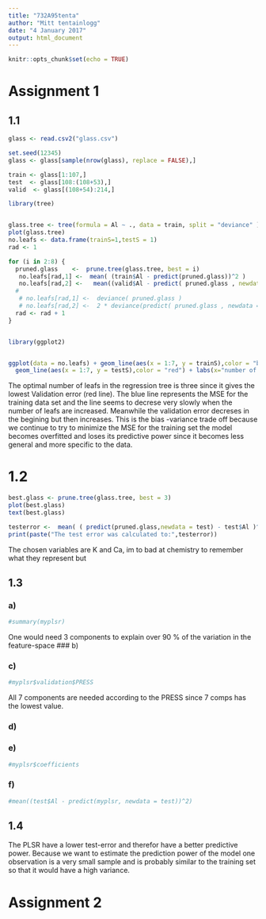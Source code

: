 ```yaml
---
title: "732A95tenta"
author: "Mitt tentainlogg"
date: "4 January 2017"
output: html_document
---
```


```r
knitr::opts_chunk$set(echo = TRUE)
```


# Assignment 1 

## 1.1 

```r
glass <- read.csv2("glass.csv")

set.seed(12345)
glass <- glass[sample(nrow(glass), replace = FALSE),] 

train <- glass[1:107,]
test  <- glass[108:(108+53),]
valid  <- glass[(108+54):214,]

library(tree)


glass.tree <- tree(formula = Al ~ ., data = train, split = "deviance" )  
plot(glass.tree)
no.leafs <- data.frame(trainS=1,testS = 1)
rad <- 1 

for (i in 2:8) {  
  pruned.glass    <-  prune.tree(glass.tree, best = i)
   no.leafs[rad,1] <-  mean( (train$Al - predict(pruned.glass))^2 )
   no.leafs[rad,2] <-   mean((valid$Al - predict( pruned.glass , newdata = valid, type = "vector"))^2)
  #  
   # no.leafs[rad,1] <-  deviance( pruned.glass )
   # no.leafs[rad,2] <-  2 * deviance(predict( pruned.glass , newdata = valid, type = "tree"))
  rad <- rad + 1 
}


library(ggplot2)


ggplot(data = no.leafs) + geom_line(aes(x = 1:7, y = trainS),color = "blue") +
  geom_line(aes(x = 1:7, y = testS),color = "red") + labs(x="number of leafs" ,y = "MSE")

```

The optimal number of leafs in the regression tree is three since it gives the lowest Validation error (red line). The blue line represents the MSE for the training data set and the line seems to decrese very slowly when the number of leafs are increased. Meanwhile the  validation error decreses in the begining but then increases. This is the bias -variance trade off because we continue to try to minimize the MSE for the training set the model becomes overfitted and loses its predictive power since it becomes less general and more specific to the data.

# 1.2 


```r

best.glass <- prune.tree(glass.tree, best = 3)
plot(best.glass)
text(best.glass)

testerror <-  mean( ( predict(pruned.glass,newdata = test) - test$Al )^2 )
print(paste("The test error was calculated to:",testerror))
```

The chosen variables are K and Ca, im to bad at chemistry to remember what they represent but 

## 1.3 


### a)
```r
#summary(myplsr)
```

One would need 3 components to explain over 90 % of the variation in the feature-space
### b)

### c) 

```r
#myplsr$validation$PRESS
```

All 7 components are needed according to the PRESS since 7 comps has the lowest value.

### d) 

### e)
```r
#myplsr$coefficients
```

### f)
```r
#mean((test$Al - predict(myplsr, newdata = test))^2)
```


## 1.4

The PLSR have a lower test-error and therefor have a better predictive power. Because we want to estimate the prediction power of the model one observation is a very small sample and is probably similar to the training set so that it would have a high variance. 


# Assignment 2 



